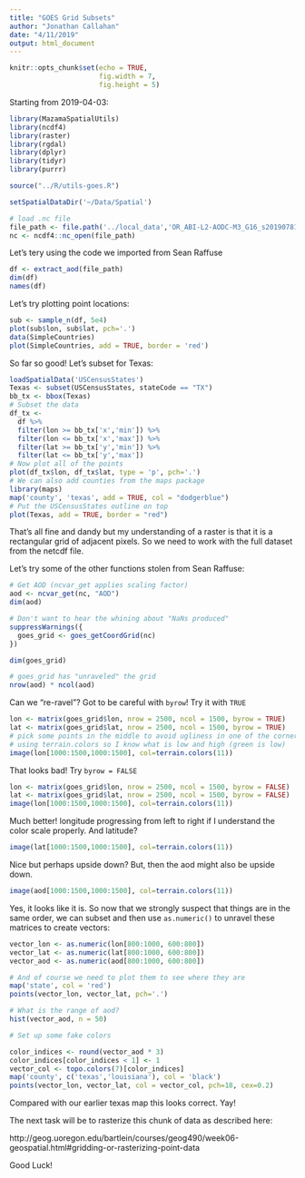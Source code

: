 ```yaml
---
title: "GOES Grid Subsets"
author: "Jonathan Callahan"
date: "4/11/2019"
output: html_document
---
```


```r
knitr::opts_chunk$set(echo = TRUE,
                      fig.width = 7,
                      fig.height = 5)
```

Starting from 2019-04-03:

```r
library(MazamaSpatialUtils)
library(ncdf4)
library(raster)
library(rgdal)
library(dplyr)
library(tidyr)
library(purrr)

source("../R/utils-goes.R")

setSpatialDataDir('~/Data/Spatial')

# load .nc file
file_path <- file.path('../local_data','OR_ABI-L2-AODC-M3_G16_s20190781512186_e20190781514559_c20190781516459.nc')
nc <- ncdf4::nc_open(file_path)
```

Let's tery using the code we imported from Sean Raffuse

```r
df <- extract_aod(file_path)
dim(df)
names(df)
```

Let's try plotting point locations:

```r
sub <- sample_n(df, 5e4)
plot(sub$lon, sub$lat, pch='.')
data(SimpleCountries)
plot(SimpleCountries, add = TRUE, border = 'red')
```

So far so good! Let's subset for Texas:

```r
loadSpatialData('USCensusStates')
Texas <- subset(USCensusStates, stateCode == "TX")
bb_tx <- bbox(Texas)
# Subset the data
df_tx <-
  df %>%
  filter(lon >= bb_tx['x','min']) %>%
  filter(lon <= bb_tx['x','max']) %>%
  filter(lat >= bb_tx['y','min']) %>%
  filter(lat <= bb_tx['y','max'])
# Now plot all of the points  
plot(df_tx$lon, df_tx$lat, type = 'p', pch='.')
# We can also add counties from the maps package
library(maps)
map('county', 'texas', add = TRUE, col = "dodgerblue")
# Put the USCensusStates outline on top
plot(Texas, add = TRUE, border = "red")
```

That's all fine and dandy but my understanding of a raster is that it is a 
rectangular grid of adjacent pixels. So we need to work with the full dataset
from the netcdf file.

Let's try some of the other functions stolen from Sean Raffuse:

```r
# Get AOD (ncvar_get applies scaling factor)
aod <- ncvar_get(nc, "AOD")
dim(aod)

# Don't want to hear the whining about "NaNs produced"
suppressWarnings({
  goes_grid <- goes_getCoordGrid(nc)
})

dim(goes_grid)

# goes_grid has "unraveled" the grid
nrow(aod) * ncol(aod)
```

Can we "re-ravel"? Got to be careful with `byrow`! Try it with `TRUE`

```r
lon <- matrix(goes_grid$lon, nrow = 2500, ncol = 1500, byrow = TRUE)
lat <- matrix(goes_grid$lat, nrow = 2500, ncol = 1500, byrow = TRUE)
# pick some points in the middle to avoid ugliness in one of the corners
# using terrain.colors so I know what is low and high (green is low)
image(lon[1000:1500,1000:1500], col=terrain.colors(11))
```

That looks bad! Try `byrow = FALSE`

```r
lon <- matrix(goes_grid$lon, nrow = 2500, ncol = 1500, byrow = FALSE)
lat <- matrix(goes_grid$lat, nrow = 2500, ncol = 1500, byrow = FALSE)
image(lon[1000:1500,1000:1500], col=terrain.colors(11))
```

Much better! longitude progressing from left to right if I understand the color scale properly. And latitude?

```r
image(lat[1000:1500,1000:1500], col=terrain.colors(11))
```

Nice but perhaps upside down? But, then the aod might also be upside down.

```r
image(aod[1000:1500,1000:1500], col=terrain.colors(11))
```

Yes, it looks like it is. So now that we strongly suspect that things are in 
the same order, we can subset and then use `as.numeric()` to unravel these
matrices to create vectors:

```r
vector_lon <- as.numeric(lon[800:1000, 600:800])
vector_lat <- as.numeric(lat[800:1000, 600:800])
vector_aod <- as.numeric(aod[800:1000, 600:800])

# And of course we need to plot them to see where they are
map('state', col = 'red')
points(vector_lon, vector_lat, pch='.')

# What is the range of aod?
hist(vector_aod, n = 50)

# Set up some fake colors

color_indices <- round(vector_aod * 3)
color_indices[color_indices < 1] <- 1
vector_col <- topo.colors(7)[color_indices]
map('county', c('texas','louisiana'), col = 'black')
points(vector_lon, vector_lat, col = vector_col, pch=18, cex=0.2)
```


Compared with our earlier texas map this looks correct. Yay!

The next task will be to rasterize this chunk of data as described here:

http://geog.uoregon.edu/bartlein/courses/geog490/week06-geospatial.html#gridding-or-rasterizing-point-data

Good Luck!

